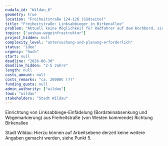 ```yaml
---
nudafa_id: "Wildau_6"
geometry: true
location: "Freiheitstraße 124-126 (Südseite)"
title: "Freiheitstraße: Linksabbieger in Birkenallee"
problem: "Aktuell keine Möglichkeit für Radfahrer auf dem Hochbord, sich auf die Straße zum Linksabbiegen einzuordnen; entweder müssen Radfahrer schon frühzeitig auf die viel befahrene Straßen \"runter\" oder hinter der Kreuzung (kurz vor BÜ) absteigen und als Fußgänger queren mit entsprechend langen Wartezeiten und Unfallgefährdung"
topics: ["ausbau-wegeinfrastruktur"]
project_hidden: null
complexity_level: "untersuchung-und-planung-erforderlich"
status: "idee"
urgency: "hoch"
start: null
deadline: "2026-06-30"
deadline_hidden: "2-5 Jahre"
length: null
costs_amount: null
costs_remarks: "ca. 20000€ (?)"
funding_quota: null
admin_authority: ["wildau"]
town: "wildau"
stakeholders: "Stadt Wildau"
---
```

Einrichtung von Linksabbiege-Einfädelung (Bordsteinabsenkung und Wegemarkierung) aus Freiheitstraße (von Westen kommende) Richtung Birkenallee

Stadt Wildau: Hierzu können auf Arbeitsebene derzeit keine weitere Angaben gemacht werden, siehe Punkt 5.
